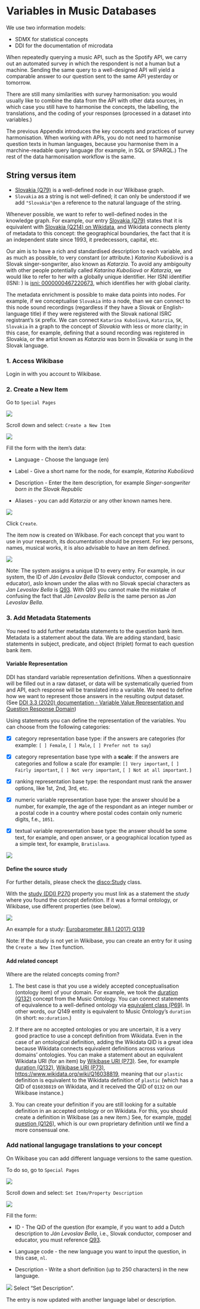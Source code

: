 # Variables in Music Databases {#sec-musicapi .appendix}

We use two information models:

-   SDMX for statistical concepts
-   DDI for the documentation of microdata

When repeatedly querying a music API, such as the Spotify API, we carry out an automated survey in which the respondent is not a human but a machine. Sending the same query to a well-designed API will yield a comparable answer to our question sent to the same API yesterday or tomorrow.

There are still many similarities with survey harmonisation: you would usually like to combine the data from the API with other data sources, in which case you still have to harmonise the concepts, the labelling, the translations, and the coding of your responses (processed in a dataset into variables.)

The previous Appendix introduces the key concepts and practices of survey harmonisation. When working with APIs, you do not need to harmonise question texts in human languages, because you harmonise them in a marchine-readable query language (for example, in SQL or SPARQL.) The rest of the data harmonisation workflow is the same.

## String versus item

-   [Slovakia (Q79)](https://reprexbase.eu/demowiki/index.php?title=Item:Q79) is a well-defined node in our Wikibase graph.
-   `Slovakia` as a string is not well-defined; it can only be understood if we add `"Slovakia"@en` a reference to the natural language of the string.

Whenever possible, we want to refer to well-defined nodes in the knowledge graph. For example, our entry [Slovakia (Q79)](https://reprexbase.eu/demowiki/index.php?title=Item:Q79) states that it is equivalent with [Slovakia (Q214) on Wikidata](https://www.wikidata.org/wiki/Q214), and Wikidata connects plenty of metadata to this concept: the geographical boundaries, the fact that it is an independent state since 1993, it predecessors, capital, etc.

Our aim is to have a rich and standardised description to each variable, and as much as possible, to very constant (or attribute.) *Katarína Kubošiová* is a Slovak singer-songwriter, also known as *Katarzia*. To avoid any ambigouity with other people potentially called *Katarína Kubošiová* or *Katarzia*, we would like to refer to her with a globally unique identifier. Her ISNI identifier (ISNI: ) is [isni: 0000000467220673](https://isni.org/isni/0000000467220673), which identifies her with global clarity.

The metadata enrichment is possible to make data points into nodes. For example, if we conceptualise `Slovakia` into a node, than we can connect to this node sound recordings (regardless if they have a Slovak or English-language title) if they were registered with the Slovak national ISRC registrant's `SK` prefix. We can connect `Katarína Kubošiová`, `Katarzia`, `SK`, `Slovakia` in a graph to the concept of *Slovakia* with less or more clarity; in this case, for example, defining that a sound recording was registered in Slovakia, or the artist known as *Katarzia* was born in Slovakia or sung in the Slovak language.

### 1. Access Wikibase

Login in with you account to Wikibase.

### 2. Create a New Item

Go to `Special Pages`

![](png/question_to_wikibase/wikidata_specialPages_2x1.png){fig-align="center"}

Scroll down and select: `Create a New Item`

![](png/question_to_wikibase/wikibase_addNewItem_2x1.png){fig-align="center"}

Fill the form with the item's data:

-   Language - Choose the language (en)

-   Label - Give a short name for the node, for example, *Katarína Kubošiová*

-   Description - Enter the item description, for example *Singer-songwriter born in the Slovak Republic*

-   Aliases - you can add *Katarzia* or any other known names here.

![](png/question_to_wikibase/wikibase_createNewItem_2x1.png){fig-align="center"}

Click `Create`.

The item now is created on Wikibase. For each concept that you want to use in your research, its documentation should be present. For key persons, names, musical works, it is also advisable to have an item defined.

![](png/question_to_wikibase/example_question_2x1.png){fig-align="center"}

::: callout-note
Note: The system assigns a unique ID to every entry. For example, in our system, the ID of *Ján Levoslav Bella* (Slovak conductor, composer and educator), aslo known under the alias with no Slovak special characters as *Jan Levoslav Bella* is [Q93](https://reprexbase.eu/demowiki/index.php?title=Item:Q93). With Q93 you cannot make the mistake of confusing the fact that *Ján Levoslav Bella* is the same person as *Jan Levoslav Bella*.
:::

### 3. Add Metadata Statements

You need to add further metadata statements to the question bank item. Metadata is a statement about the data. We are adding standard, basic statements in subject, predicate, and object (triplet) format to each question bank item.

#### Variable Representation

DDI has standard variable representation definitions. When a questionnaire will be filled out in a raw dataset, or data will be systematically queried from and API, each response will be translated into a variable. We need to define how we want to represent those answers in the resulting output dataset. (See [DDI 3.3 (2020) documentation - Variable Value Representation and Question Response Domain](https://ddi-lifecycle-documentation.readthedocs.io/en/latest/TechnicalGuide/Value%20Representation%20and%20Response%20Domain.html))

Using statements you can define the representation of the variables. You can choose from the following categories:

-   [x] category representation base type: if the answers are categories (for example: `[ ] Female`, `[ ] Male`, `[ ] Prefer not to say`)

-   [x] category representation base type with a **scale**: if the answers are categories and follow a scale (for example: `[] Very important`, `[ ] Fairly important`, `[ ] Not very important`, `[ ] Not at all important`. )

-   [x] ranking representation base type: the respondant must rank the answer options, like 1st, 2nd, 3rd, etc.

-   [x] numeric variable representation base type: the answer should be a number, for example, the age of the respondant as an integer number or a postal code in a country where postal codes contain only numeric digits, f.e., `1051`.

-   [x] textual variable representation base type: the answer should be some text, for example, and open answer, or a geographical location typed as a simple text, for example, `Bratislava`.

![](png/question_to_wikibase/VariableRepresentation_6x4.png){fig-align="center"}

#### Define the source study

::: callout-tip
For further details, please check the [disco:Study](https://rdf-vocabulary.ddialliance.org/discovery.html#study) class.
:::

With the [study (DDI) P270](https://reprexbase.eu/demowiki/index.php?title=Property:P270) property you must link as a statement the *study* where you found the concept definition. If it was a formal ontology, or Wikibase, use different properties (see below).

![](png/question_to_wikibase/statement_study_2x1.png){fig-align="center"}

An example for a study: [Eurobarometer 88.1 (2017) Q139](https://reprexbase.eu/demowiki/index.php?title=Item:Q139)

::: callout-note
Note: If the study is not yet in Wikibase, you can create an entry for it using the `Create a New Item` function.
:::

#### Add related concept

Where are the related concepts coming from?

1.  The best case is that you use a widely accepted conceptualisation (ontology item) of your domain. For example, we took the [duration (Q132)](https://reprexbase.eu/demowiki/index.php?title=Item:Q132) concept from the Music Ontology. You can connect statements of equivalence to a well-defined ontology via [equivalent class (P69)](https://reprexbase.eu/demowiki/index.php?title=Property:P69). In other words, our Q149 entity is equivalent to Music Ontology's `duration` (in short: `mo:duration`.)

2.  If there are no accepted ontologies or you are uncertain, it is a very good practice to use a concept definition from Wikidata. Even in the case of an ontological definition, adding the Wikidata QID is a great idea because Wikidata connects equivalent definitions across various domains' ontologies. You can make a statement about an equivalent Wikidata URI (for an item) by [Wikibase URI (P73)](https://reprexbase.eu/demowiki/index.php?title=Property:P73). See, for example [duration (Q132)](https://reprexbase.eu/demowiki/index.php?title=Item:Q132), [Wikibase URI (P73)](https://reprexbase.eu/demowiki/index.php?title=Property:P73), [https://www.wikidata.org/wiki/Q16038819](https://www.wikidahttps://www.wikidata.org/wiki/Q16038819), meaning that our `plastic` definition is equivalent to the Wikidata definition of `plastic` (which has a QID of `Q16038819` on Wikidata, and it received the QID of `Q132` on our Wikibase instance.)

3.  You can create your definition if you are still looking for a suitable definition in an accepted ontology or on Wikidata. For this, you should create a definition in Wikibase (as a new item.) See, for example, [model question (Q126)](https://reprexbase.eu/demowiki/index.php?title=Item:Q126), which is our own proprietary definition until we find a more consensual one.

### Add national langugage translations to your concept

On Wikibase you can add different language versions to the same question.

To do so, go to `Special Pages`

![](png/question_to_wikibase/wikidata_specialPages_2x1.png){fig-align="center"}

Scroll down and select: `Set Item/Property Description`

![](png/question_to_wikibase/SpecialPages_Set_ItemProperty_Description_2x1.png){fig-align="center"}

Fill the form:

-   ID - The QiD of the question (for example, if you want to add a Dutch description to *Ján Levoslav Bella*, i.e., Slovak conductor, composer and educator, you must reference [Q93](https://reprexbase.eu/demowiki/index.php?title=Item:Q93).

-   Language code - the new language you want to input the question, in this case, `nl`.

-   Description - Write a short definition (up to 250 characters) in the new language.

![](png/question_to_wikibase/Set_IetmProperty_Description_2x1.png){fig-align="center"} Select "Set Description".

The entry is now updated with another language label or description.
